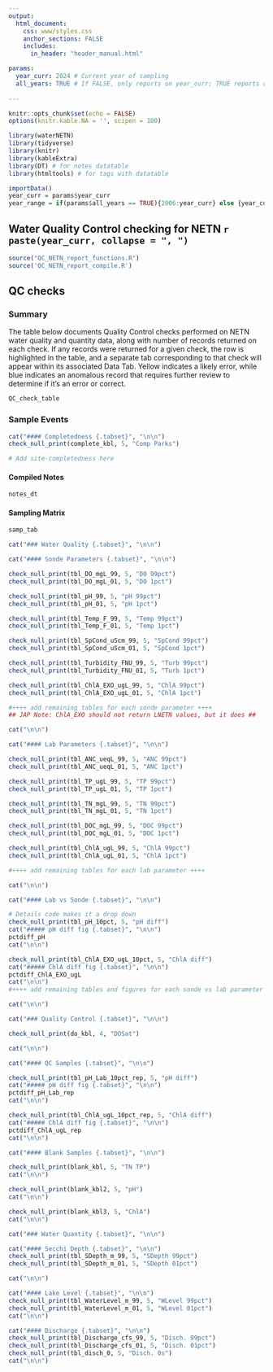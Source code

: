 ```yaml
---
output:
  html_document:
    css: www/styles.css
    anchor_sections: FALSE
    includes:
      in_header: "header_manual.html"

params:
  year_curr: 2024 # Current year of sampling
  all_years: TRUE # If FALSE, only reports on year_curr; TRUE reports on all years; Not enabled yet. Currently all years.
  
---
```


```r
knitr::opts_chunk$set(echo = FALSE)
options(knitr.kable.NA = '', scipen = 100)
```

```r
library(waterNETN)
library(tidyverse)
library(knitr)
library(kableExtra)
library(DT) # for notes datatable
library(htmltools) # for tags with datatable

importData()
year_curr = params$year_curr
year_range = if(params$all_years == TRUE){2006:year_curr} else {year_curr}
```


Water Quality Control checking for NETN `r paste(year_curr, collapse = ", ")` {.tabset .tabset-pills}
---

```r
source("QC_NETN_report_functions.R")
source('QC_NETN_report_compile.R')
```

## QC checks {.tabset}
### Summary {.tabset}
The table below documents Quality Control checks performed on NETN water quality and quantity data, along with number of records returned on each check. If any records were returned for a given check, the row is highlighted in the table, and a separate tab corresponding to that check will appear within its associated Data Tab. Yellow indicates a likely error, while blue indicates an anomalous record that requires further review to determine if it's an error or correct. 
```r
QC_check_table
```

### Sample Events {.tabset}
```r
cat("#### Completedness {.tabset}", "\n\n")
check_null_print(complete_kbl, 5, "Comp Parks")

# Add site-completedness here
```

#### Compiled Notes {.tabset}
```r
notes_dt
```

#### Sampling Matrix {.tabset}
```r
samp_tab 
```


```r
cat("### Water Quality {.tabset}", "\n\n")
```

```r
cat("#### Sonde Parameters {.tabset}", "\n\n")

check_null_print(tbl_DO_mgL_99, 5, "DO 99pct")
check_null_print(tbl_DO_mgL_01, 5, "DO 1pct")

check_null_print(tbl_pH_99, 5, "pH 99pct")
check_null_print(tbl_pH_01, 5, "pH 1pct")

check_null_print(tbl_Temp_F_99, 5, "Temp 99pct")
check_null_print(tbl_Temp_F_01, 5, "Temp 1pct")

check_null_print(tbl_SpCond_uScm_99, 5, "SpCond 99pct")
check_null_print(tbl_SpCond_uScm_01, 5, "SpCond 1pct")

check_null_print(tbl_Turbidity_FNU_99, 5, "Turb 99pct")
check_null_print(tbl_Turbidity_FNU_01, 5, "Turb 1pct")

check_null_print(tbl_ChlA_EXO_ugL_99, 5, "ChlA 99pct")
check_null_print(tbl_ChlA_EXO_ugL_01, 5, "ChlA 1pct")

#++++ add remaining tables for each sonde parameter ++++
## JAP Note: ChlA_EXO should not return LNETN values, but it does ##

cat("\n\n")
```

```r
cat("#### Lab Parameters {.tabset}", "\n\n")

check_null_print(tbl_ANC_ueqL_99, 5, "ANC 99pct")
check_null_print(tbl_ANC_ueqL_01, 5, "ANC 1pct")

check_null_print(tbl_TP_ugL_99, 5, "TP 99pct")
check_null_print(tbl_TP_ugL_01, 5, "TP 1pct")

check_null_print(tbl_TN_mgL_99, 5, "TN 99pct")
check_null_print(tbl_TN_mgL_01, 5, "TN 1pct")

check_null_print(tbl_DOC_mgL_99, 5, "DOC 99pct")
check_null_print(tbl_DOC_mgL_01, 5, "DOC 1pct")

check_null_print(tbl_ChlA_ugL_99, 5, "ChlA 99pct")
check_null_print(tbl_ChlA_ugL_01, 5, "ChlA 1pct")

#++++ add remaining tables for each lab parameter ++++

cat("\n\n")
```

```r
cat("#### Lab vs Sonde {.tabset}", "\n\n")

# Details code makes it a drop down
check_null_print(tbl_pH_10pct, 5, "pH diff")
cat("##### pH diff fig {.tabset}", "\n\n")
pctdiff_pH
cat("\n\n")

check_null_print(tbl_ChlA_EXO_ugL_10pct, 5, "ChlA diff")
cat("##### ChlA diff fig {.tabset}", "\n\n")
pctdiff_ChlA_EXO_ugL
cat("\n\n")
#++++ add remaining tables and figures for each sonde vs lab parameter ++++

cat("\n\n")
```

```r
cat("### Quality Control {.tabset}", "\n\n")
```

```r
check_null_print(do_kbl, 4, "DOSat")

cat("\n\n")
```

```r
cat("#### QC Samples {.tabset}", "\n\n")

check_null_print(tbl_pH_Lab_10pct_rep, 5, "pH diff")
cat("##### pH diff fig {.tabset}", "\n\n")
pctdiff_pH_Lab_rep
cat("\n\n")

check_null_print(tbl_ChlA_ugL_10pct_rep, 5, "ChlA diff")
cat("##### ChlA diff fig {.tabset}", "\n\n")
pctdiff_ChlA_ugL_rep
cat("\n\n")
```


```r
cat("#### Blank Samples {.tabset}", "\n\n")

check_null_print(blank_kbl, 5, "TN TP")
cat("\n\n")

check_null_print(blank_kbl2, 5, "pH")
cat("\n\n")

check_null_print(blank_kbl3, 5, "ChlA")
cat("\n\n")
```

```r
cat("### Water Quantity {.tabset}", "\n\n")
```

```r
cat("#### Secchi Depth {.tabset}", "\n\n")
check_null_print(tbl_SDepth_m_99, 5, "SDepth 99pct")
check_null_print(tbl_SDepth_m_01, 5, "SDepth 01pct")

cat("\n\n")
```

```r
cat("#### Lake Level {.tabset}", "\n\n")
check_null_print(tbl_WaterLevel_m_99, 5, "WLevel 99pct")
check_null_print(tbl_WaterLevel_m_01, 5, "WLevel 01pct")
cat("\n\n")
```


```r
cat("#### Discharge {.tabset}", "\n\n")
check_null_print(tbl_Discharge_cfs_99, 5, "Disch. 99pct")
check_null_print(tbl_Discharge_cfs_01, 5, "Disch. 01pct")
check_null_print(tbl_disch_0, 5, "Disch. 0s")
cat("\n\n")
```

